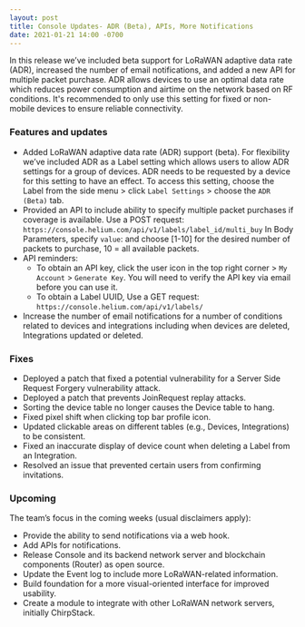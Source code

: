 ```yaml
---
layout: post
title: Console Updates- ADR (Beta), APIs, More Notifications
date: 2021-01-21 14:00 -0700
---
```


In this release we’ve included beta support for LoRaWAN adaptive data rate (ADR), increased the
number of email notifications, and added a new API for multiple packet purchase. ADR allows devices
to use an optimal data rate which reduces power consumption and airtime on the network based on RF
conditions. It's recommended to only use this setting for fixed or non-mobile devices to ensure
reliable connectivity.

### Features and updates

- Added LoRaWAN adaptive data rate (ADR) support (beta). For flexibility we’ve included ADR as a
  Label setting which allows users to allow ADR settings for a group of devices. ADR needs to be
  requested by a device for this setting to have an effect. To access this setting, choose the Label
  from the side menu > click `Label Settings` > choose the `ADR (Beta)` tab.
- Provided an API to include ability to specify multiple packet purchases if coverage is available.
  Use a POST request: `https://console.helium.com/api/v1/labels/label_id/multi_buy` In Body
  Parameters, specify `value`: and choose [1-10] for the desired number of packets to purchase, 10 =
  all available packets.
- API reminders:
  - To obtain an API key, click the user icon in the top right corner > `My Account` >
    `Generate Key`. You will need to verify the API key via email before you can use it.
  - To obtain a Label UUID, Use a GET request: `https://console.helium.com/api/v1/labels/`
- Increase the number of email notifications for a number of conditions related to devices and
  integrations including when devices are deleted, Integrations updated or deleted.

### Fixes

- Deployed a patch that fixed a potential vulnerability for a Server Side Request Forgery
  vulnerability attack.
- Deployed a patch that prevents JoinRequest replay attacks.
- Sorting the device table no longer causes the Device table to hang.
- Fixed pixel shift when clicking top bar profile icon.
- Updated clickable areas on different tables (e.g., Devices, Integrations) to be consistent.
- Fixed an inaccurate display of device count when deleting a Label from an Integration.
- Resolved an issue that prevented certain users from confirming invitations.

### Upcoming

The team’s focus in the coming weeks (usual disclaimers apply):

- Provide the ability to send notifications via a web hook.
- Add APIs for notifications.
- Release Console and its backend network server and blockchain components (Router) as open source.
- Update the Event log to include more LoRaWAN-related information.
- Build foundation for a more visual-oriented interface for improved usability.
- Create a module to integrate with other LoRaWAN network servers, initially ChirpStack.
